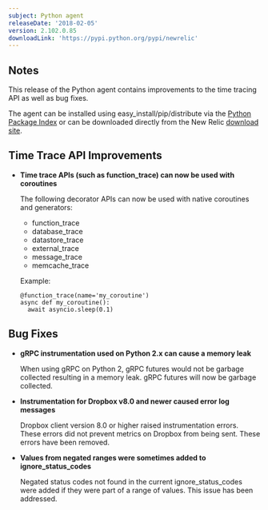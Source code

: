 ```yaml
---
subject: Python agent
releaseDate: '2018-02-05'
version: 2.102.0.85
downloadLink: 'https://pypi.python.org/pypi/newrelic'
---
```


## Notes

This release of the Python agent contains improvements to the time tracing API as well as bug fixes.

The agent can be installed using easy_install/pip/distribute via the [Python Package Index](https://pypi.python.org/pypi/newrelic) or can be downloaded directly from the New Relic [download site](https://download.newrelic.com/python_agent/release).

## Time Trace API Improvements

* **Time trace APIs (such as function_trace) can now be used with coroutines**

  The following decorator APIs can now be used with native coroutines and generators:

  * function_trace
  * database_trace
  * datastore_trace
  * external_trace
  * message_trace
  * memcache_trace

  Example:

  ```
  @function_trace(name='my_coroutine')
  async def my_coroutine():
    await asyncio.sleep(0.1)
  ```

## Bug Fixes

* **gRPC instrumentation used on Python 2.x can cause a memory leak**

  When using gRPC on Python 2, gRPC futures would not be garbage collected resulting in a memory leak. gRPC futures will now be garbage collected.
* **Instrumentation for Dropbox v8.0 and newer caused error log messages**

  Dropbox client version 8.0 or higher raised instrumentation errors. These errors did not prevent metrics on Dropbox from being sent. These errors have been removed.
* **Values from negated ranges were sometimes added to ignore_status_codes**

  Negated status codes not found in the current ignore_status_codes were added if they were part of a range of values. This issue has been addressed.
